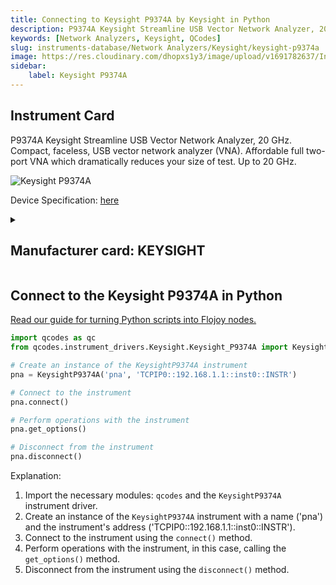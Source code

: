 ```yaml
---
title: Connecting to Keysight P9374A by Keysight in Python
description: P9374A Keysight Streamline USB Vector Network Analyzer, 20 GHz. Compact, faceless, USB vector network analyzer (VNA). Affordable full two-port VNA which dramatically reduces your size of test. Up to 20 GHz.
keywords: [Network Analyzers, Keysight, QCodes] 
slug: instruments-database/Network Analyzers/Keysight/keysight-p9374a 
image: https://res.cloudinary.com/dhopxs1y3/image/upload/v1691782637/Instruments/Network%20Analyzer/Keysight-P9374A/Keysight-P9374A.jpg
sidebar:
    label: Keysight P9374A 
---
```



## Instrument Card

P9374A Keysight Streamline USB Vector Network Analyzer, 20 GHz. Compact, faceless, USB vector network analyzer (VNA). Affordable full two-port VNA which dramatically reduces your size of test. Up to 20 GHz.

![Keysight P9374A](https://res.cloudinary.com/dhopxs1y3/image/upload/v1691782637/Instruments/Network%20Analyzer/Keysight-P9374A/Keysight-P9374A.jpg)

Device Specification: [here](https://www.keysight.com/us/en/assets/7018-06033/data-sheets/5992-2765.pdf)

<details style={{ marginTop: "15px"}}>
<summary><h2 style={{display:'inline'}}>Manufacturer card: KEYSIGHT</h2></summary>

![KEYSIGHT](https://res.cloudinary.com/dhopxs1y3/image/upload/v1692125973/Instruments/Vendor%20Logos/Keysight.png)

Keysight Technologies, or Keysight, is an American company that manufactures electronics test and measurement equipment and software

- Headquarters: USA
- Yearly Revenue (millions, USD): 5420
- Vendor Website: [here](https://www.keysight.com/us/en/home.html)

</details>


<FeaturedInstrumentVideo category="NETWORK_ANALYZERS" />

## Connect to the Keysight P9374A in Python

[Read our guide for turning Python scripts into Flojoy nodes.](https://docs.flojoy.ai/contribution/blocks/custom-flojoy-block/)



<Tabs>
<TabItem value="Flojoy" label="Flojoy" className="flojoy-instrument-tabs">

<SectionsCard category="NETWORK_ANALYZERS" manufacturer="Keysight"></SectionsCard>

</TabItem>
<TabItem value="QCodes" label="QCodes">

```python
import qcodes as qc
from qcodes.instrument_drivers.Keysight.Keysight_P9374A import KeysightP9374A

# Create an instance of the KeysightP9374A instrument
pna = KeysightP9374A('pna', 'TCPIP0::192.168.1.1::inst0::INSTR')

# Connect to the instrument
pna.connect()

# Perform operations with the instrument
pna.get_options()

# Disconnect from the instrument
pna.disconnect()
```

Explanation:
1. Import the necessary modules: `qcodes` and the `KeysightP9374A` instrument driver.
2. Create an instance of the `KeysightP9374A` instrument with a name ('pna') and the instrument's address ('TCPIP0::192.168.1.1::inst0::INSTR').
3. Connect to the instrument using the `connect()` method.
4. Perform operations with the instrument, in this case, calling the `get_options()` method.
5. Disconnect from the instrument using the `disconnect()` method.

</TabItem>
</Tabs>